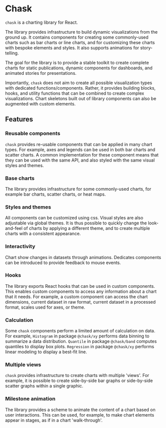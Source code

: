 
<Meta title="Introduction" />

# Chask

`chask` is a charting library for React.

The library provides infrastructure to build dynamic visualizations from the ground up. It contains components for creating some commonly-used charts such as bar charts or line charts, and for customizing these charts with bespoke elements and styles. It also supports animations for story-telling.

The goal for the library is to provide a stable toolkit to create complete charts for static publications, dynamic components for dashboards, and animated stories for presentations.

Importantly, `chask` does not aim to create all possible visualization types with dedicated functions/components. Rather, it provides building blocks, hooks, and utility functions that can be combined to create complex visualizations. Chart skeletons built out of library components can also be augmented with custom elements.

## Features

### Reusable components

`chask` provides re-usable components that can be applied in many chart types. For example, axes and legends can be used in both bar charts and scatter charts. A common implementation for these component means that they can be used with the same API, and also styled with the same visual styles and themes.

### Base charts

The library provides infrastructure for some commonly-used charts, for example bar charts, scatter charts, or heat maps.

### Styles and themes

All components can be customized using css. Visual styles are also adjustable via global themes. It is thus possible to quickly change the look-and-feel of charts by applying a different theme, and to create multiple charts with a consistent appearance.

### Interactivity

Chart show changes in datasets through animations. Dedicates components can be introduced to provide feedback to mouse events.

### Hooks

The library exports React hooks that can be used in custom components. This enables custom components to access any information about a chart that it needs. For example, a custom component can access the chart dimensions, current dataset in raw format, current dataset in a processed format, scales used for axes, or theme.

### Calculation

Some `chask` components perform a limited amount of calculation on data. For example, `Histogram` in package `@chask/xy` performs data binning to summarize a data distribution. `Quantile` in package `@chask/band` computes quantiles to display box plots. `Regression` in package `@chask/xy` performs linear modeling to display a best-fit line.

### Multiple views

`chask` provides infrastructure to create charts with multiple 'views'. For example, it is possible to create side-by-side bar graphs or side-by-side scatter graphs within a single graphic.

### Milestone animation

The library provides a scheme to animate the content of a chart based on user interactions. This can be used, for example, to make chart elements appear in stages, as if in a chart 'walk-through'.
